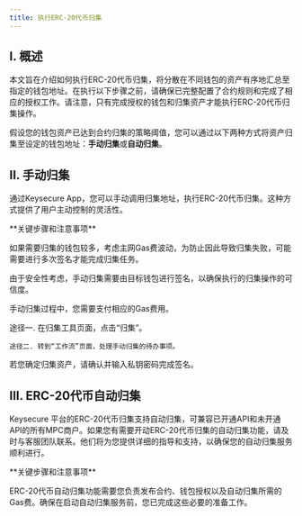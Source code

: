 ---
title: 执行ERC-20代币归集
---


## I. 概述
本文旨在介绍如何执行ERC-20代币归集，将分散在不同钱包的资产有序地汇总至指定的钱包地址。在执行以下步骤之前，请确保已完整配置了合约规则和完成了相应的授权工作。请注意，只有完成授权的钱包和归集资产才能执行ERC-20代币归集操作。

假设您的钱包资产已达到合约归集的策略阈值，您可以通过以下两种方式将资产归集至设定的钱包地址：**手动归集**或**自动归集**。


## II. 手动归集

通过Keysecure App，您可以手动调用归集地址，执行ERC-20代币归集。这种方式提供了用户主动控制的灵活性。



<Warning>
**关键步骤和注意事项**

如果需要归集的钱包较多，考虑主网Gas费波动，为防止因此导致归集失败，可能需要进行多次签名才能完成归集任务。

由于安全性考虑，手动归集需要由目标钱包进行签名，以确保执行的归集操作的可信度。

手动归集过程中，您需要支付相应的Gas费用。

</Warning>

<Steps>
<Step title="打开手动归集界面">
    途径一. 在归集工具页面，点击“归集”。

    途径二. 转到“工作流”页面，处理手动归集的待办事项。
</Step>
<Step title="确认归集操作">
    若您确定归集资产，请确认并输入私钥密码完成签名。
</Step>
</Steps>



## III. ERC-20代币自动归集

Keysecure 平台的ERC-20代币归集支持自动归集，可兼容已开通API和未开通API的所有MPC商户。如果您有需要开动ERC-20代币归集的自动归集功能，请及时与客服团队联系。他们将为您提供详细的指导和支持，以确保您的自动归集服务顺利进行。


<Warning>
**关键步骤和注意事项**

ERC-20代币自动归集功能需要您负责发布合约、钱包授权以及自动归集所需的Gas费。确保在启动自动归集服务前，您已完成这些必要的准备工作。

</Warning>

